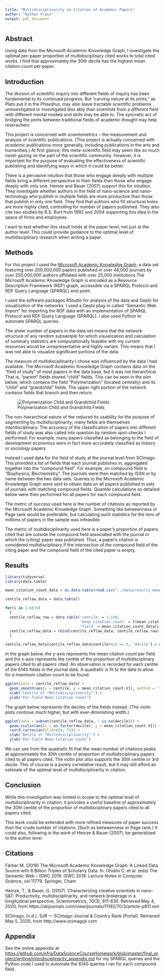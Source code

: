 ```yaml
---
title: "Multidisciplinarity in Citation of Academic Papers"
author: "Nathan Franz"
output: pdf_document
---
```


## Abstract

Using data from the Microsoft Academic Knowledge Graph, I investigate the optimal per-paper proportion of multidisciplinary cited works to total cited works. I find that approximately the 30th decile has the highest mean citation count per paper.

## Introduction

The division of scientific inquiry into different fields of inquiry has been fundamental to its continued progress. But "carving nature at its joints," as Plato put it in the *Phaedrus*, may also leave tractable scientific problems uninvestigated or investigated less ably than scientists from a different field with different mental models and skills may be able to. The syncretic act of bridging the joints between traditional fields of academic thought may help reserachers 

This project is concerned with scientometrics -- the measurement and analysis of scientific publications. (This project is actually concerned with *academic* publications more generally, including publications in the arts and humanities.) At first glance, this meta-scientific field may seem like so much navel-gazing on the part of the scientific community. However, it is important for the purpose of evaluating the effectiveness of scientific publishing and identifying ways in which it could be better. 

There is a pervasive intuition that those who engage deeply with multiple fields bring a different perspective to their fields than those who engage deeply with only one. Heinze and Bauer (2007) support this for intuition. They investigate whether authors in the field of nano-science and nano-technology who publish in multiple fields are more productive than those that publish in only one field. They find that authors who fill structural holes are more highly cited, controlling for number of papers published. They also cite two studies by R.S. Burt from 1992 and 2004 supporting this idea in the space of firms and employees.  

I want to test whether this result holds at the paper level, not just at the author level. This could provide guidance to the optimal level of multidisciplinary research when writing a paper.


## Methods

For this project I used the [Microsoft Academic Knowledge Graph](http://ma-graph.org/), a data set featuring over 200,000,000 papers published in over 48,000 journals by over 250,000,000 authors affiliated with over 25,000 institutions.The Microsoft Academic Knowledge Graph is encoded as a Resource Description Framework (RDF) graph, accessible via a SPARQL Protocol and RDF Query Language (SPARQL) end point. 

I used the software packages RStudio for analysis of the data and Gephi for visualization of the networks. I used a Gephi plug-in called "Semantic Web Import" for importing the RDF data with an implementation of SPARQL Protocol and RDF Query Language (SPARQL). I also used Python to automate SPARQL queries.

The sheer number of papers in the data set means that the network structure of any random subsample for which visualization and calculation of summary statistics are computationally feasible with my current resources would be unrepresentative and highly variant. This means that I was not able to visualize significant portions of the data.

The measure of multidisciplinarity I chose was influenced by the data I had available. The Microsoft Academic Knowledge Graph contains data on the "field of study" of most papers in the data base, but it was not hierarchical. That is, "parent" fields shared "child" fields. This can be seen in the plot below, which contains the field "Polymerization" (located centrally) and its "child" and "grandchild" fields. The upper right portion of the network contains fields that branch and then return.

![Polymerization Child and Grandchild Fields](../figures/non_hierarchical.png)

The non-hierarchical nature of the reduced its usability for the purpose of segmenting by multidisciplinarity; many fields are themselves interdisciplinary. The accuracy of the classification of papers into different fields of study was also called into question by random spot-checks I performed. For example, many papers classified as belonging to the field of development economics were in fact more accurately classified as history or sociology papers.

Instead I used data for the field of study at the journal level from SCImago. This provided a list of fields that each journal publishes in, aggregated together into the "compound field". For example, on compound field is "Biophysics; Biochemistry". The journals were then matched by ISSN or by name between the two data sets. Queries to the Microsoft Academic Knowledge Graph were sent to obtain data on all papers published in sets of journals with matching compound fields. Quantile calculations as detailed below were then performed for all papers for each compound field.

The metric of success used here is the number of citations as reported by the Microsoft Academic Knowledge Graph. Something like betweenness or Page rank would be preferable, but calculating such statistics for the tens of millions of papers in the sample was infeasible.

The metric of multidisciplinarity used here is a paper's proportion of papers cited that are outside the compound field associated with the journal in which the (citing) paper was published. Thus, a paper's citation is considered multidisciplinary if the intersection of the compound field of the citing paper and the compound field of the cited paper is empty.

## Results

```r
library(tidyverse)
library(data.table)

mean_citation_count_data = as.data.table(read.csv("../data/results_meancitationCount_global.csv"))

centile_reflow_data = data.table()

for(i in 1:6019)
  {
  centile_reflow_row = data.table('centile' = 1:100, 
                                  'mean_citation_count' = t(mean_citation_count_data[i, c(5:19, 102, 20:48, 103, 49:67, 104, 68:101)]), 
                                  'field' = mean_citation_count_data[i, 'field'])
  centile_reflow_data = rbind(centile_reflow_data, centile_reflow_row)
  }

centile_reflow_data[centile_reflow_data$centile%%10 == 0, 'decile'] = centile_reflow_data[centile_reflow_data$centile%%10 == 0, ]$centile/10
```

In the graph below, the y-axis represents the mean citation count per field and the x-axis represents the centile of the proportion of multidisciplinary papers cited to all papers cited. An observation is recorded for each centile of the 6140 fields in the journal data. A quadratic is fit to the data to allow for a maximum citation count to be found.

```r

ggplot(data = centile_reflow_data) +
  geom_smooth(aes(x = centile, y = mean_citation_count.V1), method = 'lm', formula = y ~ x + I(x^2)) +
  xlab('Centile of "Multidisciplinarity"') +
  ylab('Per-field Mean Citation Count')

```

The graph below represents the deciles of the fields instead. (The violin plots continue much higher, but with ever-diminishing width.)

```r

ggplot(data = subset(centile_reflow_data, ! is.na(decile))) +
  geom_violin(aes(x = as.factor(decile), y = mean_citation_count.V1)) +
  coord_cartesian(ylim=c(0, 75)) +
  xlab('Decile of "Multidisciplinarity"') +
  ylab('Per-field Mean Citation Count')

```

We can see from the quadratic fit that the mean number of citations peaks at approximately the 30th centile of proportion of multidisciplinary papers cited to all papers cited. The violin plot also supports the 30th centile or 3rd decile. This of course is a purely correlative result, but it may still afford an estimate of the optimal level of multidisciplinarity in citation.

## Conclusion

While this investigation was limited in scope to the optimal level of multidisciplinarity in citation, it provides a useful baseline of approximately the 30th centile of the proportion of multidisciplinary papers cited to all papers cited. 

This work could be extended with more refined measures of paper success than the crude number of citations. (Such as betweenness or Page rank.) It could also, following in the work of Heinze & Bauer (2007), be generalized to the author level.

## Citations

Färber M. (2019) The Microsoft Academic Knowledge Graph: A Linked Data Source with 8 Billion Triples of Scholarly Data. In: Ghidini C. et al. (eds) The Semantic Web – ISWC 2019. ISWC 2019. Lecture Notes in Computer Science, vol 11779. Springer, Cham

Heinze, T., & Bauer, G. (2007). Characterizing creative scientists in nano-S&T: Productivity, multidisciplinarity, and network brokerage in a longitudinal perspective, Scientometrics, 70(3), 811-830. Retrieved May 4, 2020, from https://akjournals.com/view/journals/11192/70/3/article-p811.xml

SCImago, (n.d.). SJR — SCImago Journal & Country Rank [Portal]. Retrieved May 5, 2020, from http://www.scimagojr.com

## Appendix

See the online appendix at <https://github.com/nfra/DataScienceCourseHomework/blob/master/final_project/writing/interdisciplinarity_appendix.md> for my SPARQL queries and the Python code I used to automate the 6140 queries I ran for each compound field.



